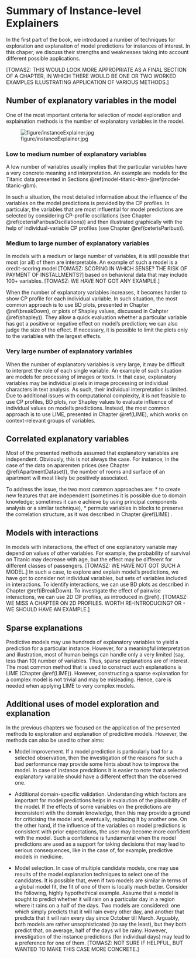 # Summary of Instance-level Explainers {#summaryInstanceLevel}

In the first part of the book, we introduced a number of techniques for exploration and explanation of model predictions for instances of interest. In this chaper, we discuss their strengths and weaknesses taking into account different possible applications. 

[TOMASZ: THIS WOULD LOOK MORE APPROPRIATE AS A FINAL SECTION OF A CHAPTER, IN WHICH THERE WOULD BE ONE OR TWO WORKED EXAMPLES ILLUSTRATING APPLICATION OF VARIOUS METHODS.]

## Number of explanatory variables in the model

One of the most important criteria for selection of model exploration and explaination methods is the number of explanatory variables in the model.

![figure/instanceExplainer.jpg](figure/instanceExplainer.jpg)

### Low to medium number of explanatory variables

A low number of variables usually implies that the particular variables have a very concrete meaning and interpretation. An example are models for the Titanic data presented in Sections \@ref(model-titanic-lmr)-\@ref(model-titanic-gbm).
 
In such a situation, the most detailed information about the influence of the variables on the model predictions is provided by the CP profiles. In particular, the variables that are most influential for model predictions are selected by considering CP-profile oscillations (see Chapter \@ref(ceterisParibusOscillations)) and then illustrated graphically with the help of individual-variable CP profiles (see Chapter \@ref(ceterisParibus)).


### Medium to large number of explanatory variables

In models with a medium or large number of variables, it is still possible that most (or all) of them are interpretable. An example of such a model is a credit-scoring model [TOMASZ: SCORING IN WHICH SENSE? THE RISK OF PAYMENT OF INSTALLMENTS?] based on behavioral data that may include 100+ variables. [TOMASZ: WE HAVE NOT GOT ANY EXAMPLE.] 

When the number of explanatory variables increases, it becomes harder to show CP profile for each individual variable. In such situation, the most common approach is to use BD plots, presented in Chapter \@ref(breakDown), or plots of Shapley values, discussed in Cahpter \@ref(shapley)). They allow a quick evaluation whether a particular variable has got a positive or negative effect on model's prediction; we can also judge the size of the effect. If necessary, it is possible to limit the plots only to the variables with the largest effects.

### Very large number of explanatory variables

When the number of explanatory variables is very large, it may be difficult to interpret the role of each single variable. An example of such situation are models for processing of images or texts. In that case, explanatory variables may be individual pixels in image processing or individual characters in text analysis. As such, their individual interpretation is limited. Due to additional issues with computational complexity, it is not feasible to use CP profiles, BD plots, nor Shapley values to evaluate influence of individual values on model's predictions. Instead, the most common approach is to use LIME, presented in Chapter \@ref(LIME), which works on context-relevant groups of variables.

## Correlated explanatory variables

Most of the presented methods assumed that explanatory variables are independent. Obviously, this is not always the case. For instance, in the case of the data on aparemten prices (see Chapter \@ref(ApartmentDataset)), the number of rooms and surface of an apartment will most likely be positively associated.

To address the issue, the two most common approaches are:
* to create new features that are independent (sometimes it is possible due to domain knowledge; sometimes it can e achieve by using principal components analysis or a similar technique),
* permute variables in blocks to preserve the correlation structure, as it was described in Chapter \@ref(LIME) . 

## Models with interactions

In models with initeractions, the effect of one explanatory variable may depend on values of other variables. For example, the probability of survival on Titanic may decrease with age, but the effect may be different for different classes of passengers. [TOMASZ: WE HAVE NOT GOT SUCH A MODEL.] In such a case, to explore and explain model's predictions, we have got to consider not individual variables, but sets of variables included in interactions. To identify interactions, we can use BD plots as described in Chapter \@ref(iBreakDown). To investigate the effect of  pairwise interactions, we can use 2D CP profiles, as introduced in \@ref(). [TOMASZ: WE MISS A CHAPTER ON 2D PROFILES. WORTH RE-INTRODUCING? OR - WE SHOULD HAVE AN EXAMPLE.] 

## Sparse explanations

Predictive models may use hundreds of explanatory variables to yield a prediction for a particular instance. However, for a meaningful interpretation and illustration, most of human beings can handle only a very limited (say, less than 10) number of variables. Thus, sparse explanations are of interest. The most common method that is used to construct such explanations is LIME (Chapter \@ref(LIME)). However, constructing a sparse explanation for a complex model is not trivial and may be misleading. Hence, care is needed when applying LIME to very complex models.

## Additional uses of model exploration and explanation 

In the previous chapters we focused on the application of the presented methods to exploration and explanation of predictive models. However, the methods can also be used to other aims:

* Model improvement. If a model prediction is particularly bad for a selected observation, then the investigation of the reasons for such a bad performance may provide some hints about how to improve the model. In case of instance predcitions it is easier to note that a selected explanatory variable should have a different effect than the observed one.

* Additional domain-specific validation. Understanding which factors are important for model predictions helps in evalaution of the plausibility of the model. If the effects of some variables on the predictions are inconsistent with the domain knowledge, then this may provide a ground for criticising the model and, eventually, replacing it by another one. On the other hand, if the influence of the variables on model predictions is consistent with prior expectations, the user may become more confident with the model. Such a confidence is fundamental when the model predictions are used as a support for taking decisions that may lead to serious consequences, like in the case of, for example, predictive models in medicine.

* Model selection. In case of multiple candidate models, one may use results of the model explanation techniques to select one of the candidates. It is possible that, even if two models are similar in terms of a global model fit, the fit of one of them is locally much better. Consider the following, highly hypothethical example. Assume that a model is sought to predict whether it will rain on a particular day in a region where it rains on a half of the days. Two models are considered: one which simply predicts that it will rain every other day, and another that predicts that it will rain every day since October till March. Arguably, both models are rather unsophisticated (to say the least), but they both predict that, on average, half of the days wll be rainy. However, investigation of the instance predictions (for individual days) may lead to a preference for one of them. [TOMASZ: NOT SURE IF HELPFUL, BUT WANTED TO MAKE THIS CASE MORE CONCRETE.]    


